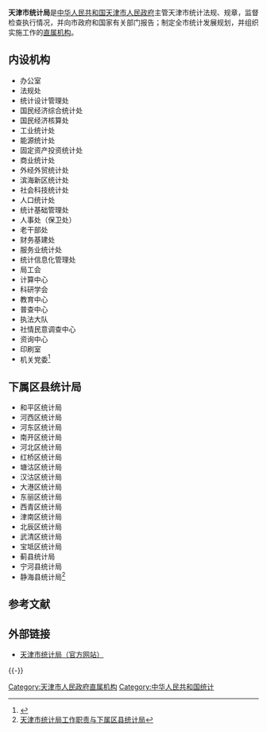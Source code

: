 {{Infobox PRCG
|机构名称=天津市统计局
|标志1=Red star.svg
|标志1说明=[[s:国务院关于国家行政机关和企业事业单位社会团体印章管理的规定|1999年规定]]：[[印章|印章]][[直径|直径]]?厘米，中央刊[[五角星|五角星]]，由[[天津市人民政府|天津市人民政府]]制发。
|职位1=局长
|人员1=杜西平
|职位2=副局长
|人员2=武军定{{wrap}}张强
|人数2=2
|业务上级机构=[[中华人民共和国国家统计局|中华人民共和国国家统计局]]
|组织上级机构=[[天津市人民政府|天津市人民政府]]
|机构类型=[[天津市人民政府直属机构|天津市人民政府直属机构]]
|行政级别=正地厅级
|成立时间=
|地址1=[[天津市|天津市]][[和平区_(天津市)|和平区]][[南京路_(天津)|南京路]]244号
|网站=www.stats-tj.gov.cn
|网址=http://www.stats-tj.gov.cn/
}}

'''天津市统计局'''是[[中华人民共和国|中华人民共和国]][[天津市人民政府|天津市人民政府]]主管天津市统计法规、规章，监督检查执行情况，并向市政府和国家有关部门报告；制定全市统计发展规划，并组织实施工作的[[天津市人民政府直属机构|直属机构]]。

==内设机构==
*办公室
*法规处
*统计设计管理处
*国民经济综合统计处
*国民经济核算处
*工业统计处
*能源统计处
*固定资产投资统计处
*商业统计处
*外经外贸统计处
*滨海新区统计处
*社会科技统计处
*人口统计处
*统计基础管理处
*人事处（保卫处）
*老干部处
*财务基建处
*服务业统计处
*统计信息化管理处
*局工会
*计算中心
*科研学会
*教育中心
*普查中心
*执法大队
*社情民意调查中心
*资询中心
*印刷室
*机关党委<ref>{{Cite web |url=http://www.stats-tj.gov.cn/showpage.asp?id=1#1 |title=天津市统计局机构设置 |access-date=2010-02-07 |archive-date=2010-12-15 |archive-url=https://web.archive.org/web/20101215153451/http://www.stats-tj.gov.cn/showpage.asp?id=1#1 |dead-url=yes }}</ref>

==下属区县统计局==
*和平区统计局
*河西区统计局
*河东区统计局
*南开区统计局
*河北区统计局
*红桥区统计局
*塘沽区统计局
*汉沽区统计局
*大港区统计局
*东丽区统计局
*西青区统计局
*津南区统计局
*北辰区统计局
*武清区统计局
*宝坻区统计局
*蓟县统计局
*宁河县统计局
*静海县统计局<ref>[http://61.181.81.253/Article/ShowArticle.asp?ArticleID=5846 天津市统计局工作职责与下属区县统计局]{{dead link|date=2017年12月 |bot=InternetArchiveBot |fix-attempted=yes }}</ref>

==参考文献==
{{Reflist}}

==外部链接==
*[https://web.archive.org/web/20100506031444/http://www.stats-tj.gov.cn/index.html 天津市统计局（官方网站）]

{{-}}
{{天津市人民政府}}

[[Category:天津市人民政府直属机构|Category:天津市人民政府直属机构]]
[[Category:中华人民共和国统计|Category:中华人民共和国统计]]